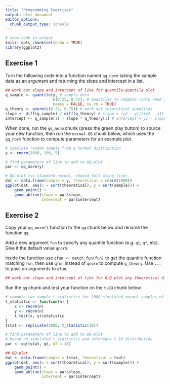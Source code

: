 ```yaml
---
title: "Programming Exercises"
output: html_document
editor_options: 
  chunk_output_type: console
---
```


```r
# show code in output
knitr::opts_chunk$set(echo = TRUE)
library(ggplot2)
```

## Exercise 1

Turn the following code into a function named `qq_norm` taking the sample data 
as an argument and returning the slope and intercept in a list.

```r
## work out slope and intercept of line for quantile-quantile plot
q_sample <- quantile(y, # sample data
                     c(0.25, 0.75), # quantiles to compute (only need 2)
                     names = FALSE, na.rm = TRUE)
q_theory <- qnorm(c(0.25, 0.75)) # work out theoretical quantiles
slope <- diff(q_sample) / diff(q_theory) # slope = (y2 - y1)/(x2 - x1)
intercept <- q_sample[1] - slope * q_theory[1] # intercept = y1 - slope*x1
```

When done, run the `qq_norm` chunk (press the green play button) to source your new function, 
then run the `normal-QQ` chunk below, which uses the `qq_norm` function to compute 
parameters for an example plot.

```r
# simulate random sample from a normal distribution
y <- rnorm(1000, 100, 5)

# find parameters of line to add to QQ-plot
par <- qq_norm(y)

# QQ-plot (vs standard normal, should fall along line)
dat <- data.frame(sample = y, theoretical = rnorm(1000))
ggplot(dat, aes(x = sort(theoretical), y = sort(sample))) +
    geom_point() +
    geom_abline(slope = par$slope,
                intercept = par$intercept)
```

## Exercise 2

Copy your `qq_norm()` function to the `qq` chunk below and rename the function `qq`. 

Add a new argument `fun` to specify any quantile function (e.g. `qt`, `qf`, 
etc). Give it the default value `qnorm`. 

Inside the function use `qfun <- match.fun(fun)` to get 
the quantile function matching `fun`, then use `qfun` instead of `qnorm` 
to compute `q_theory`. Use `...` to pass on arguments to `qfun`.

```r
## work out slope and intercept of line for Q-Q plot any theoretical distribution

```

Run the `qq` chunk and test your function on the `t-QQ` chunk below.

```r
# compute two sample t statistics for 1000 simulated normal samples of size 10
t_statistic <- function(n) {
    x <- rnorm(n)
    y <- rnorm(n)
    t.test(x, y)$statistic
}
tstat <- replicate(1000, t_statistic(10))

# find parameters of line to add to QQ-plot
# based on simulated t-statistics and reference t_18 distribution
par <- qq(tstat, qt, df = 18)

## QQ-plot
dat <- data.frame(sample = tstat, theoretical = tval)
ggplot(dat, aes(x = sort(theoretical), y = sort(sample))) +
    geom_point() +
    geom_abline(slope = par$slope,
                intercept = par$intercept)

```


